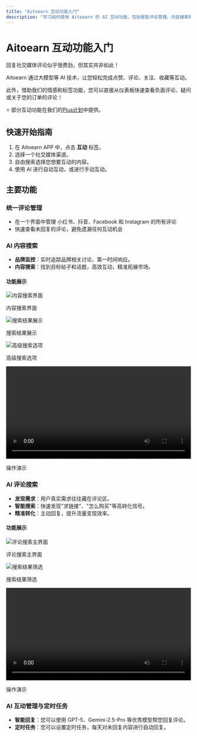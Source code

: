 ```yaml
---
title: "Aitoearn 互动功能入门"
description: "学习如何使用 Aitoearn 的 AI 互动功能，包括智能评论管理、内容搜索和自动回复等功能。"
---
```

# Aitoearn 互动功能入门

回复社交媒体评论似乎很费劲，但其实并非如此！

Aitoearn 通过大模型等 AI 技术，让您轻松完成点赞、评论、关注、收藏等互动。

此外，借助我们的情感和标签功能，您可以直接从仪表板快速查看负面评论、疑问或关于您的订单的评论！

⭐️ 部分互动功能在我们的[Plus计划](/zh/help-center/pricing/pricing)中提供。

## 快速开始指南

1. 在 Aitoearn APP 中，点击 **互动** 标签。
2. 选择一个社交媒体渠道。
3. 自由搜索选择您想要互动的内容。
4. 使用 AI 进行自动互动，或进行手动互动。


## 主要功能

### 统一评论管理
- 在一个界面中管理 小红书、抖音、Facebook 和 Instagram 的所有评论
- 快速查看未回复的评论，避免遗漏任何互动机会

### AI 内容搜索

- **品牌监控**：实时追踪品牌相关讨论，第一时间响应。
- **内容搜索**：找到目标帖子和话题，高效互动，精准拓展市场。

#### 功能展示

<div style={{display: "flex", flexWrap: "wrap", gap: "16px", margin: "20px 0"}}>
  <div style={{flex: "1", minWidth: "200px"}}>
    <img src="../../../photo/contentsearch1.jpeg" alt="内容搜索界面" style={{width: "100%", borderRadius: "8px", border: "1px solid #e5e7eb"}} />
    <p style={{textAlign: "center", margin: "8px 0 0", color: "#6b7280", fontSize: "14px"}}>内容搜索界面</p>
  </div>
  <div style={{flex: "1", minWidth: "200px"}}>
    <img src="../../../photo/contentsearch2.jpeg" alt="搜索结果展示" style={{width: "100%", borderRadius: "8px", border: "1px solid #e5e7eb"}} />
    <p style={{textAlign: "center", margin: "8px 0 0", color: "#6b7280", fontSize: "14px"}}>搜索结果展示</p>
  </div>
  <div style={{flex: "1", minWidth: "200px"}}>
    <img src="../../../photo/contentsearch4.jpeg" alt="高级搜索选项" style={{width: "100%", borderRadius: "8px", border: "1px solid #e5e7eb"}} />
    <p style={{textAlign: "center", margin: "8px 0 0", color: "#6b7280", fontSize: "14px"}}>高级搜索选项</p>
  </div>
  <div style={{flex: "1", minWidth: "300px"}}>
    <video controls width="100%" style={{borderRadius: "8px", border: "1px solid #e5e7eb"}}>
      <source src="../../../photo/contentsearch0.mp4" type="video/mp4" />
      您的浏览器不支持视频播放。
    </video>
    <p style={{textAlign: "center", margin: "8px 0 0", color: "#6b7280", fontSize: "14px", fontWeight: "500"}}>操作演示</p>
  </div>
</div>

### AI 评论搜索

- **发现需求**：用户真实需求往往藏在评论区。
- **智能搜索**：快速发现"求链接"、"怎么购买"等高转化信号。
- **精准转化**：主动回复，提升流量变现效率。

#### 功能展示

<div style={{display: "flex", flexWrap: "wrap", gap: "16px", margin: "20px 0"}}>
  <div style={{flex: "1", minWidth: "250px"}}>
    <img src="../../../photo/commentfilter.jpeg" alt="评论搜索主界面" style={{width: "100%", borderRadius: "8px", border: "1px solid #e5e7eb"}} />
    <p style={{textAlign: "center", margin: "8px 0 0", color: "#6b7280", fontSize: "14px"}}>评论搜索主界面</p>
  </div>
  <div style={{flex: "1", minWidth: "250px"}}>
    <img src="../../../photo/commentfilter2.jpeg" alt="搜索结果筛选" style={{width: "100%", borderRadius: "8px", border: "1px solid #e5e7eb"}} />
    <p style={{textAlign: "center", margin: "8px 0 0", color: "#6b7280", fontSize: "14px"}}>搜索结果筛选</p>
  </div>
  <div style={{flex: "1", minWidth: "400px"}}>
    <video controls width="100%" style={{borderRadius: "8px", border: "1px solid #e5e7eb"}}>
      <source src="../../../photo/commentfilter2.mp4" type="video/mp4" />
      您的浏览器不支持视频播放。
    </video>
    <p style={{textAlign: "center", margin: "8px 0 0", color: "#6b7280", fontSize: "14px", fontWeight: "500"}}>操作演示</p>
  </div>
</div>

### AI 互动管理与定时任务
- **智能回复**：您可以使用 GPT-5、Gemini-2.5-Pro 等优秀模型帮您回复评论。
- **定时任务**：您可以设置定时任务，每天对未回复内容进行自动回复。
